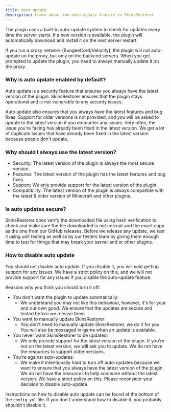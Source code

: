 ```yaml
---
title: Auto update
description: Learn about the auto-update feature in SkinsRestorer.
---
```



The plugin uses a built-in auto-update system to check for updates every time the server starts.
If a new version is available, the plugin will automatically download and install it on the next server restart.

<Callout type="info" emoji="ℹ️">
  If you run a proxy network (BungeeCord/Velocity), the plugin will not
  auto-update on the proxy, but only on the backend servers. When you get
  prompted to update the plugin, you need to always manually update it on the
  proxy
</Callout>

### Why is auto update enabled by default?

Auto update is a security feature that ensures you always have the latest version of the plugin.
SkinsRestorer ensures that the plugin stays operational and is not vulnerable to any security issues.

Auto update also ensures that you always have the latest features and bug fixes.
Support for older versions is not provided, and you will be asked to update to the latest version if you encounter any issues.
Very often, the issue you're facing has already been fixed in the latest version.
We get a lot of duplicate issues that have already been fixed in the latest version because people don't update.

### Why should I always use the latest version?

- Security: The latest version of the plugin is always the most secure version.
- Features: The latest version of the plugin has the latest features and bug fixes.
- Support: We only provide support for the latest version of the plugin.
- Compatibility: The latest version of the plugin is always compatible with the latest & older version of Minecraft and other plugins.

### Is auto updates secure?

SkinsRestorer does verify the downloaded file using hash verification to check and make sure the file downloaded is not corrupt and the exact copy as the one from our GitHub releases.
Before we release any update, we test it using unit testing as well as by our testers team by giving them enough time to test for things that may break your server and or other plugins.

### How to disable auto update

You should not disable auto update. If you disable it, you will void getting support for any issues.
We have a strict policy on this, and we will not provide support for any issues if you disable the auto-update feature.

Reasons why you think you should turn it off:

- You don't want the plugin to update automatically:
  - We understand you may not like this behaviour, however, it's for your and our own good.
    We ensure that the updates are secure and tested before we release them.
- You want to manually update SkinsRestorer:
  - You don't need to manually update SkinsRestorer, we do it for you. You will also be messaged in-game when an update is available.
- You never want SkinsRestorer to be updated:
  - We only provide support for the latest version of the plugin. If you're not on the latest version, we will ask you to update.
    We do not have the resources to support older versions.
- You're against auto-updates:
  - We make it intentionally hard to turn off auto-updates because we want to ensure that you always have the latest version of the plugin.
    We do not have the resources to help someone without the latest version. We have a strict policy on this.
    Please reconsider your decision to disable auto-update.

Instructions on how to disable auto update can be found at the bottom of the `config.yml` file.
If you don't understand how to disable it, you probably shouldn't disable it.
